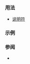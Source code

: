{{cpp/keyword/title|{{tt|alignas}} {{mark since c++11}}}}
{{cpp/keyword/navbar}}

===用法===
* [[cpp/language/alignas|{{tt|alignas}} 说明符]]

===示例===
{{source|1=
struct s1 final {};
struct alignas(2) s2 final {};

static_assert(alignof(s1) == 1);
static_assert(alignof(s2) == 2);
}}

===参阅===
* {{rlpt|alignof}}

{{langlinks|de|en|es|fr|it|ja|pt|ru}}